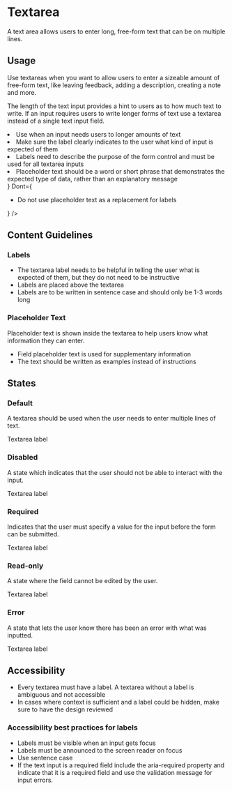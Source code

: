 # Textarea


<p
  style={{
    fontSize: 'var(--pharos-type-scale-6)',
    lineHeight: '2rem',
    marginBottom: 'var(--pharos-spacing-5-x)',
  }}
>
  A text area allows users to enter long, free-form text that can be on multiple lines.
</p>

## Usage

Use textareas when you want to allow users to enter a sizeable amount of free-form text, like leaving feedback, adding a description, creating a note and more.

The length of the text input provides a hint to users as to how much text to write. If an input requires users to write longer forms of text use a textarea instead of a single text input field.

<PageSection title="Best Practices">
  <BestPractices
    Do={
      <ul>
        <li>Use when an input needs users to longer amounts of text</li>
        <li>
          Make sure the label clearly indicates to the user what kind of input is expected of them
        </li>
        <li>
          Labels need to describe the purpose of the form control and must be used for all textarea
          inputs
        </li>
        <li>
          Placeholder text should be a word or short phrase that demonstrates the expected type of
          data, rather than an explanatory message
        </li>
      </ul>
    }
    Dont={
      <ul>
        <li>Do not use placeholder text as a replacement for labels</li>
      </ul>
    }
  />
</PageSection>

## Content Guidelines

### Labels

- The textarea label needs to be helpful in telling the user what is expected of them, but they do not need to be instructive
- Labels are placed above the textarea
- Labels are to be written in sentence case and should only be 1-3 words long

### Placeholder Text

Placeholder text is shown inside the textarea to help users know what information they can enter.

- Field placeholder text is used for supplementary information
- The text should be written as examples instead of instructions

## States

### Default

A textarea should be used when the user needs to enter multiple lines of text.

<Canvas>
  <PharosTextarea>
    <span slot="label">Textarea label</span>
  </PharosTextarea>
</Canvas>

### Disabled

A state which indicates that the user should not be able to interact with the input.

<Canvas>
  <PharosTextarea disabled>
    <span slot="label">Textarea label</span>
  </PharosTextarea>
</Canvas>

### Required

Indicates that the user must specify a value for the input before the form can be submitted.

<Canvas>
  <PharosTextarea required>
    <span slot="label">Textarea label</span>
  </PharosTextarea>
</Canvas>

### Read-only

A state where the field cannot be edited by the user.

<Canvas>
  <PharosTextarea readonly>
    <span slot="label">Textarea label</span>
  </PharosTextarea>
</Canvas>

### Error

A state that lets the user know there has been an error with what was inputted.

<Canvas>
  <PharosTextarea required invalidated message="This field is required">
    <span slot="label">Textarea label</span>
  </PharosTextarea>
</Canvas>

## Accessibility

- Every textarea must have a label. A textarea without a label is ambiguous and not accessible
- In cases where context is sufficient and a label could be hidden, make sure to have the design reviewed

### Accessibility best practices for labels

- Labels must be visible when an input gets focus
- Labels must be announced to the screen reader on focus
- Use sentence case
- If the text input is a required field include the aria-required property and indicate that it is a required field and use the validation message for input errors.
